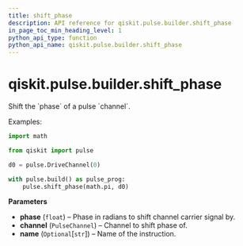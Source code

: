 ```yaml
---
title: shift_phase
description: API reference for qiskit.pulse.builder.shift_phase
in_page_toc_min_heading_level: 1
python_api_type: function
python_api_name: qiskit.pulse.builder.shift_phase
---
```


# qiskit.pulse.builder.shift\_phase

<Function id="qiskit.pulse.builder.shift_phase" isDedicatedPage={true} github="https://github.com/qiskit/qiskit/tree/stable/0.20/qiskit/pulse/builder.py" signature="shift_phase(phase, channel, name=None)">
  Shift the `phase` of a pulse `channel`.

  Examples:

  ```python
  import math

  from qiskit import pulse

  d0 = pulse.DriveChannel(0)

  with pulse.build() as pulse_prog:
      pulse.shift_phase(math.pi, d0)
  ```

  **Parameters**

  *   **phase** (`float`) – Phase in radians to shift channel carrier signal by.
  *   **channel** (`PulseChannel`) – Channel to shift phase of.
  *   **name** (`Optional`\[`str`]) – Name of the instruction.
</Function>

